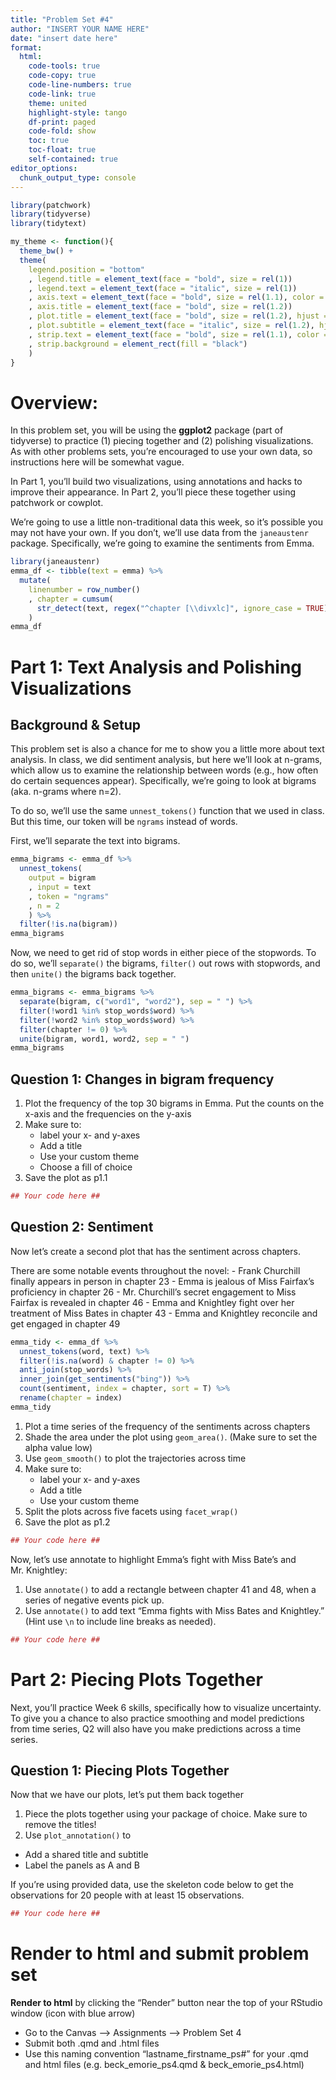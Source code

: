 ```yaml
---
title: "Problem Set #4"
author: "INSERT YOUR NAME HERE"
date: "insert date here"
format: 
  html:
    code-tools: true
    code-copy: true
    code-line-numbers: true
    code-link: true
    theme: united
    highlight-style: tango
    df-print: paged
    code-fold: show
    toc: true
    toc-float: true
    self-contained: true
editor_options: 
  chunk_output_type: console
---
```


```r
library(patchwork)
library(tidyverse)
library(tidytext)
```

```r
my_theme <- function(){
  theme_bw() + 
  theme(
    legend.position = "bottom"
    , legend.title = element_text(face = "bold", size = rel(1))
    , legend.text = element_text(face = "italic", size = rel(1))
    , axis.text = element_text(face = "bold", size = rel(1.1), color = "black")
    , axis.title = element_text(face = "bold", size = rel(1.2))
    , plot.title = element_text(face = "bold", size = rel(1.2), hjust = .5)
    , plot.subtitle = element_text(face = "italic", size = rel(1.2), hjust = .5)
    , strip.text = element_text(face = "bold", size = rel(1.1), color = "white")
    , strip.background = element_rect(fill = "black")
    )
}
```

# Overview:

In this problem set, you will be using the **ggplot2** package (part of tidyverse) to practice (1) piecing together and (2) polishing visualizations. As with other problems sets, you're encouraged to use your own data, so instructions here will be somewhat vague. 

In Part 1, you'll build two visualizations, using annotations and hacks to improve their appearance. In Part 2, you'll piece these together using patchwork or cowplot. 

We're going to use a little non-traditional data this week, so it's possible you may not have your own. If you don't, we'll use data from the `janeaustenr` package. Specifically, we're going to examine the sentiments from Emma. 

```r
library(janeaustenr)
emma_df <- tibble(text = emma) %>%
  mutate(
    linenumber = row_number()
    , chapter = cumsum(
      str_detect(text, regex("^chapter [\\divxlc]", ignore_case = TRUE)))
    )
emma_df
```

# Part 1: Text Analysis and Polishing Visualizations 

## Background & Setup 

This problem set is also a chance for me to show you a little more about text analysis. In class, we did sentiment analysis, but here we'll look at n-grams, which allow us to examine the relationship between words (e.g., how often do certain sequences appear). Specifically, we're going to look at bigrams (aka. n-grams where n=2). 

To do so, we'll use the same `unnest_tokens()` function that we used in class. But this time, our token will be `ngrams` instead of words. 

First, we'll separate the text into bigrams. 

```r
emma_bigrams <- emma_df %>%
  unnest_tokens(
    output = bigram
    , input = text
    , token = "ngrams"
    , n = 2
    ) %>%
  filter(!is.na(bigram))
emma_bigrams
```

Now, we need to get rid of stop words in either piece of the stopwords. To do so, we'll `separate()` the bigrams, `filter()` out rows with stopwords, and then `unite()` the bigrams back together. 

```r
emma_bigrams <- emma_bigrams %>%
  separate(bigram, c("word1", "word2"), sep = " ") %>%
  filter(!word1 %in% stop_words$word) %>%
  filter(!word2 %in% stop_words$word) %>%
  filter(chapter != 0) %>%
  unite(bigram, word1, word2, sep = " ")
emma_bigrams
```

## Question 1: Changes in bigram frequency  

1.    Plot the frequency of the top 30 bigrams in Emma. Put the counts on the x-axis and the frequencies on the y-axis
3.    Make sure to: 
      + label your x- and y-axes
      + Add a title 
      + Use your custom theme 
      + Choose a fill of choice
5.    Save the plot as p1.1 

```r
## Your code here ##
```


## Question 2: Sentiment

Now let's create a second plot that has the sentiment across chapters. 

There are some notable events throughout the novel: 
- Frank Churchill finally appears in person in chapter 23 
- Emma is jealous of Miss Fairfax's proficiency in chapter 26
- Mr. Churchill's secret engagement to Miss Fairfax is revealed in chapter 46
- Emma and Knightley fight over her treatment of Miss Bates in chapter 43
- Emma and Knightley reconcile and get engaged in chapter 49 

```r
emma_tidy <- emma_df %>%
  unnest_tokens(word, text) %>%
  filter(!is.na(word) & chapter != 0) %>%
  anti_join(stop_words) %>%
  inner_join(get_sentiments("bing")) %>%
  count(sentiment, index = chapter, sort = T) %>%
  rename(chapter = index)
emma_tidy
```

1.    Plot a time series of the frequency of the sentiments across chapters 
2.    Shade the area under the plot using `geom_area()`. (Make sure to set the alpha value low)
3.    Use `geom_smooth()` to plot the trajectories across time
4.    Make sure to: 
      + label your x- and y-axes
      + Add a title 
      + Use your custom theme 
5.    Split the plots across five facets using `facet_wrap()`
6.    Save the plot as p1.2 

```r
## Your code here ##
```

Now, let's use annotate to highlight Emma's fight with Miss Bate's and Mr. Knightley: 

1. Use `annotate()` to add a rectangle between chapter 41 and 48, when a series of negative events pick up. 
2. Use `annotate()` to add text "Emma fights with Miss Bates and Knightley." (Hint use `\n` to include line breaks as needed).

```r
## Your code here ##
```

# Part 2: Piecing Plots Together 
Next, you'll practice Week 6 skills, specifically how to visualize uncertainty. To give you a chance to also practice smoothing and model predictions from time series, Q2 will also have you make predictions across a time series. 

## Question 1: Piecing Plots Together  

Now that we have our plots, let's put them back together 

1. Piece the plots together using your package of choice. Make sure to remove the titles! 
2. Use `plot_annotation()` to 
  + Add a shared title and subtitle 
  + Label the panels as A and B

If you're using provided data, use the skeleton code below to get the observations for 20 people with at least 15 observations.  

```r
## Your code here ##
```

# Render to html and submit problem set

**Render to html** by clicking the "Render" button near the top of your RStudio window (icon with blue arrow)

-   Go to the Canvas --\> Assignments --\> Problem Set 4
-   Submit both .qmd and .html files\
-   Use this naming convention "lastname_firstname_ps#" for your .qmd and html files (e.g. beck_emorie_ps4.qmd & beck_emorie_ps4.html)


